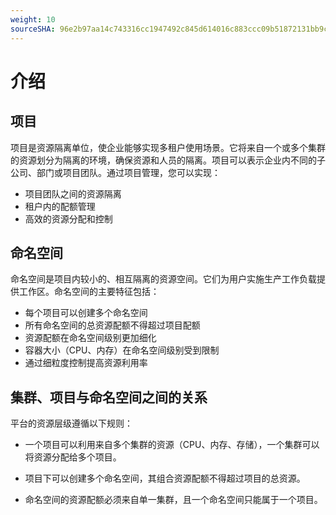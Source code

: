 ```yaml
---
weight: 10
sourceSHA: 96e2b97aa14c743316cc1947492c845d614016c883ccc09b51872131bb9c247c
---
```


# 介绍

## 项目

项目是资源隔离单位，使企业能够实现多租户使用场景。它将来自一个或多个集群的资源划分为隔离的环境，确保资源和人员的隔离。项目可以表示企业内不同的子公司、部门或项目团队。通过项目管理，您可以实现：

- 项目团队之间的资源隔离
- 租户内的配额管理
- 高效的资源分配和控制

## 命名空间

命名空间是项目内较小的、相互隔离的资源空间。它们为用户实施生产工作负载提供工作区。命名空间的主要特征包括：

- 每个项目可以创建多个命名空间
- 所有命名空间的总资源配额不得超过项目配额
- 资源配额在命名空间级别更加细化
- 容器大小（CPU、内存）在命名空间级别受到限制
- 通过细粒度控制提高资源利用率

## 集群、项目与命名空间之间的关系

平台的资源层级遵循以下规则：

- 一个项目可以利用来自多个集群的资源（CPU、内存、存储），一个集群可以将资源分配给多个项目。

- 项目下可以创建多个命名空间，其组合资源配额不得超过项目的总资源。

- 命名空间的资源配额必须来自单一集群，且一个命名空间只能属于一个项目。
